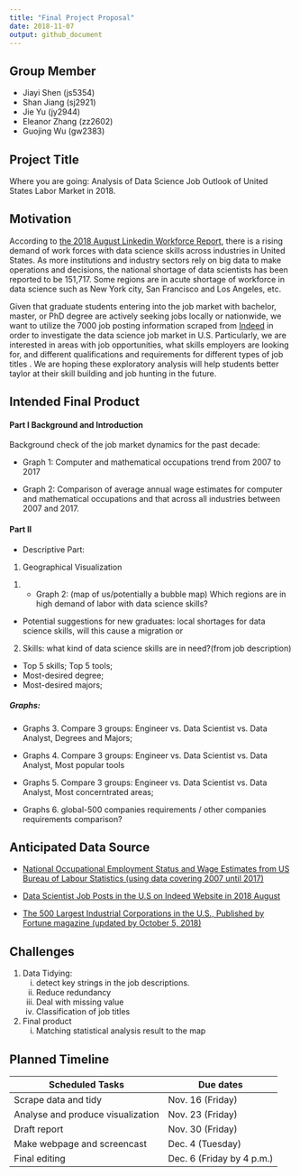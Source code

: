 ```yaml
---
title: "Final Project Proposal"
date: 2018-11-07
output: github_document
---
```


## Group Member
  * Jiayi Shen (js5354)
  * Shan Jiang (sj2921)
  * Jie Yu (jy2944)
  * Eleanor Zhang (zz2602)
  * Guojing Wu (gw2383)
  


## Project Title
Where you are going: Analysis of Data Science Job Outlook of United States Labor Market in 2018. 


## Motivation

According to [the 2018 August Linkedin Workforce Report](https://economicgraph.linkedin.com/resources/linkedin-workforce-report-august-2018), there is  a rising demand of work forces with data science skills across industries in United States. As more institutions and industry sectors rely on big data to make operations and decisions, the national shortage of data scientists has been reported to be 151,717. Some regions are in acute shortage of workforce in data science such as New York city, San Francisco and Los Angeles, etc. 

Given that graduate students entering into the job market with bachelor, master, or PhD degree are actively seeking jobs locally or nationwide, we want to utilize the 7000 job posting information scraped from [Indeed](https://www.indeed.com/jobs?q=data+science&start=10) in order to investigate the data science job market in U.S. Particularly, we are interested in areas with job opportunities, what skills employers are looking for, and different qualifications and requirements for different types of job titles . We are hoping these exploratory analysis will help students better taylor at their skill building and job hunting in the future.


## Intended Final Product
#### Part I Background and Introduction 
Background check of the job market dynamics for the past decade:

* Graph 1: Computer and mathematical occupations trend from 2007 to 2017

* Graph 2: Comparison of average annual wage estimates for  computer and mathematical occupations and that across all industries between 2007 and 2017.
 

#### Part II 
* Descriptive Part:

1. Geographical Visualization

 (1) * Graph 2: (map of us/potentially a bubble map) Which regions are in high demand of labor with data science skills?

* Potential suggestions for new graduates: local shortages for data science skills, will this cause a migration or

2. Skills:
what kind of data science skills are in need?(from job description)

* Top 5 skills; Top 5 tools; 
* Most-desired degree;
* Most-desired majors;

##### Graphs: 

* Graphs 3. Compare 3 groups: Engineer vs. Data Scientist vs. Data Analyst, Degrees and Majors;

* Graphs 4. Compare 3 groups: Engineer vs. Data Scientist vs. Data Analyst, Most popular tools

* Graphs 5. Compare 3 groups: Engineer vs. Data Scientist vs. Data Analyst, Most concerntrated areas;

* Graphs 6. global-500 companies requirements / other companies requirements comparison?



## Anticipated Data Source

* [National Occupational Employment Status and Wage Estimates from US Bureau of Labour Statistics (using data covering 2007 until 2017)](https://www.bls.gov/oes/tables.htm)

* [Data Scientist Job Posts in the U.S on Indeed Website in 2018 August](https://www.kaggle.com/sl6149/data-scientist-job-market-in-the-us#alldata.csv)

* [The 500 Largest Industrial Corporations in the U.S., Published by Fortune  magazine (updated by October 5, 2018)](https://catalog.data.gov/dataset/fortune-500-corporate-headquarters)


## Challenges

1. Data Tidying:
    i) detect key strings in the job descriptions.
    ii) Reduce redundancy
    iii) Deal with missing value
    iiii) Classification of job titles
 
2. Final product
    i) Matching statistical analysis result to the map

## Planned Timeline

| Scheduled Tasks                   | Due dates                 |
| --------------------------------- | ------------------------- |
| Scrape data and tidy              | Nov. 16 (Friday)          |
| Analyse and produce visualization | Nov. 23 (Friday)          |
| Draft report                      | Nov. 30 (Friday)          |
| Make webpage and screencast       | Dec. 4 (Tuesday)          |
| Final editing                     | Dec. 6 (Friday by 4 p.m.) |